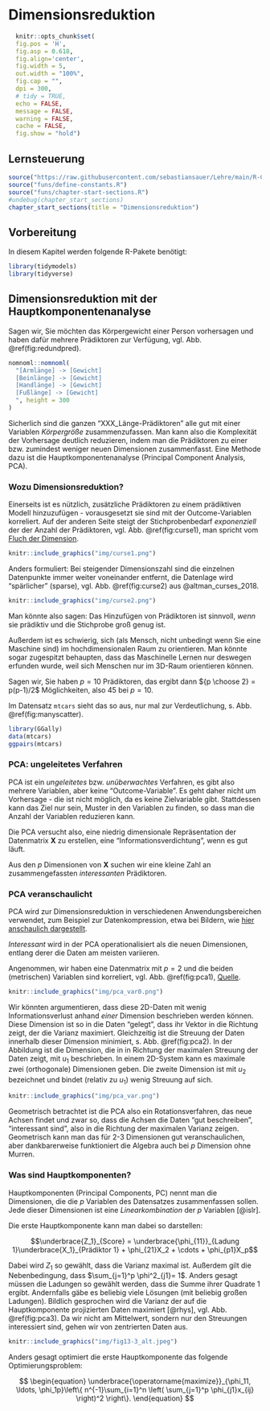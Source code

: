# Dimensionsreduktion




```r
  knitr::opts_chunk$set(
  fig.pos = 'H',
  fig.asp = 0.618,
  fig.align='center',
  fig.width = 5,
  out.width = "100%",
  fig.cap = "", 
  dpi = 300,
  # tidy = TRUE,
  echo = FALSE,
  message = FALSE,
  warning = FALSE,
  cache = FALSE,
  fig.show = "hold")
```




## Lernsteuerung

```r
source("https://raw.githubusercontent.com/sebastiansauer/Lehre/main/R-Code/render-course-sections.R")
source("funs/define-constants.R")
source("funs/chapter-start-sections.R")
#undebug(chapter_start_sections)
chapter_start_sections(title = "Dimensionsreduktion")
```








## Vorbereitung


In diesem Kapitel werden folgende R-Pakete benötigt:

```r
library(tidymodels)
library(tidyverse)  
```




## Dimensionsreduktion mit der Hauptkomponentenanalyse


Sagen wir, Sie möchten das Körpergewicht einer Person vorhersagen und haben dafür mehrere Prädiktoren zur Verfügung, vgl. Abb. \@ref(fig:redundpred).


```r
nomnoml::nomnoml(
  "[Armlänge] -> [Gewicht]
  [Beinlänge] -> [Gewicht]
  [Handlänge] -> [Gewicht]
  [Fußlänge] -> [Gewicht]
  ", height = 300
)
```



Sicherlich sind die ganzen "XXX_Länge-Prädiktoren" alle gut mit einer Variablen *Körpergröße* zusammenzufassen.
Man kann also die Komplexität der Vorhersage deutlich reduzieren,
indem man die Prädiktoren zu einer bzw. zumindest weniger neuen Dimensionen zusammenfasst.
Eine Methode dazu ist die Hauptkomponentenanalyse (Principal Component Analysis, PCA).


### Wozu Dimensionsreduktion?


Einerseits ist es nützlich, zusätzliche Prädiktoren zu einem prädiktiven Modell hinzuzufügen -
vorausgesetzt sie sind mit der Outcome-Variablen korreliert.
Auf der anderen Seite steigt der Stichprobenbedarf *exponenziell* der der Anzahl der Prädiktoren,
vgl. Abb. \@ref(fig:curse1), man spricht vom [Fluch der Dimension](https://en.wikipedia.org/wiki/Curse_of_dimensionality).

```r
knitr::include_graphics("img/curse1.png")
```


Anders formuliert: Bei steigender Dimensionszahl sind die einzelnen Datenpunkte immer weiter voneinander entfernt,
die Datenlage wird "spärlicher" (sparse), vgl. Abb. \@ref(fig:curse2) aus @altman_curses_2018.


```r
knitr::include_graphics("img/curse2.png")
```


Man könnte also sagen: Das Hinzufügen von Prädiktoren ist sinnvoll, *wenn* sie prädiktiv und die Stichprobe groß genug ist.

Außerdem ist es schwierig, sich (als Mensch, nicht unbedingt wenn Sie eine Maschine sind) im hochdimensionalen Raum zu orientieren.
Man könnte sogar zugespitzt behaupten, dass das Maschinelle Lernen nur deswegen erfunden wurde,
weil sich Menschen nur im 3D-Raum orientieren können.

Sagen wir, Sie haben $p=10$ Prädiktoren, das ergibt dann ${p \choose 2} = p(p-1)/2$ Möglichkeiten, also 45 bei $p=10$.

Im Datensatz `mtcars` sieht das so aus, nur mal zur Verdeutlichung, s. Abb. \@ref(fig:manyscatter).

```r
library(GGally)
data(mtcars)
ggpairs(mtcars)
```



### PCA: ungeleitetes Verfahren


PCA ist ein *ungeleitetes* bzw. *unüberwachtes* Verfahren, es gibt also mehrere Variablen, aber keine "Outcome-Variable".
Es geht daher nicht um Vorhersage - die ist nicht möglich, da es keine Zielvariable gibt.
Stattdessen kann das Ziel nur sein, Muster in den Variablen zu finden, 
so dass man die Anzahl der Variablen reduzieren kann.

Die PCA versucht also, eine niedrig dimensionale Repräsentation der Datenmatrix $\boldsymbol{X}$ zu erstellen,
eine "Informationsverdichtung", wenn es gut läuft.

Aus den $p$ Dimensionen von  $\boldsymbol{X}$ suchen wir eine kleine Zahl an zusammengefassten *interessanten* Prädiktoren.


### PCA veranschaulicht


PCA wird zur Dimensionsreduktion in verschiedenen Anwendungsbereichen verwendet, zum Beispiel zur Datenkompression, etwa bei Bildern, wie [hier anschaulich dargestellt](https://theanlim.rbind.io/project/image-compression-with-principal-component-analysis/).

*Interessant* wird in der PCA operationalisiert als die neuen Dimensionen, 
entlang derer die Daten am meisten variieren.


Angenommen, wir haben eine Datenmatrix mit $p=2$ und die beiden (metrischen) Variablen sind korreliert, vgl. Abb. \@ref(fig:pca1), [Quelle](https://machinelearningcoban.com/2017/06/15/pca/).


```r
knitr::include_graphics("img/pca_var0.png")
```


Wir könnten argumentieren, dass diese 2D-Daten mit wenig Informationsverlust anhand *einer* Dimension
beschrieben werden können. Diese Dimension ist so in die Daten "gelegt", dass ihr Vektor in die Richtung zeigt,
der die Varianz maximiert.
Gleichzeitig ist die Streuung der Daten innerhalb dieser Dimension minimiert,
s. Abb. \@ref(fig:pca2). 
In der Abbildung ist die Dimension,
die in in Richtung der maximalen Streuung der Daten zeigt, mit $u_1$ beschrieben.
In einem 2D-System kann es maximale zwei (orthogonale) Dimensionen geben.
Die zweite Dimension ist mit $u_2$ bezeichnet und bindet (relativ zu $u_1$) 
wenig Streuung auf sich.



```r
knitr::include_graphics("img/pca_var.png")
```


Geometrisch betrachtet ist die PCA also ein Rotationsverfahren,
das neue Achsen findet und zwar so,
dass die Achsen die Daten "gut beschreiben", "interessant sind",
also in die Richtung der maximalen Varianz zeigen.
Geometrisch kann man das für 2-3 Dimensionen gut veranschaulichen,
aber dankbarerweise funktioniert die Algebra auch bei $p$ Dimension ohne Murren.


### Was sind Hauptkomponenten?


Hauptkomponenten (Principal Components, PC) nennt man die Dimensionen,
die die $p$ Variablen des Datensatzes zusammenfassen sollen.
Jede dieser Dimensionen ist eine *Linearkombination* der $p$ Variablen [@islr].

Die erste Hauptkomponente kann man dabei so darstellen: 

$$\underbrace{Z_1}_{Score} = \underbrace{\phi_{11}}_{Ladung 1}\underbrace{X_1}_{Prädiktor 1} + \phi_{21}X_2 + \cdots + \phi_{p1}X_p$$

Dabei wird $Z_1$ so gewählt, dass die Varianz maximal ist.
Außerdem gilt die Nebenbedingung, dass $\sum_{j=1}^p \phi^2_{j1}= 1$.
Anders gesagt müssen die Ladungen so gewählt werden, dass die Summe ihrer Quadrate 1 ergibt.
Andernfalls gäbe es beliebig viele Lösungen (mit beliebig großen Ladungen).
Bildlich gesprochen wird die Varianz der auf die Hauptkomponente projizierten Daten maximiert [@rhys],
vgl. Abb. \@ref(fig:pca3). 
Da wir nicht am Mittelwert, sondern nur den Streuungen interessiert sind,
gehen wir von zentrierten Daten aus.

```r
knitr::include_graphics("img/fig13-3_alt.jpeg")
```

Anders gesagt optimiert die erste Hauptkomponente das folgende Optimierungsproblem:

$$
\begin{equation}
\underbrace{\operatorname{maximize}}_{\phi_11, \ldots, \phi_1p}\left\{  n^{-1}\sum_{i=1}^n \left( \sum_{j=1}^p \phi_{j1}x_{ij} \right)^2 \right\}.
\end{equation}
$$
